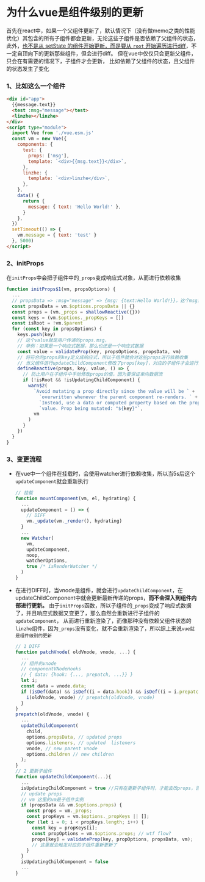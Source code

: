 # 为什么vue是组件级别的更新

首先在react中，如果一个父组件更新了，默认情况下（没有做memo之类的性能优化）其包含的所有子组件都会更新，无论这些子组件是否依赖了父组件的状态，
此外，[也不是从 setState 的组件开始更新，而是要从 `root` 开始遍历进行diff](https://segmentfault.com/q/1010000041065111)，不一定自顶向下的更新那些组件，但会进行diff。
但在vue中仅仅只会更新父组件，只会在有需要的情况下，子组件才会更新，
比如依赖了父组件的状态，且父组件的状态发生了变化

### 1、比如这么一个组件

```html
<div id="app">
  {{message.text}}
  <test :msg="message"></test>
  <linzhe></linzhe>
</div>
<script type="module">
  import Vue from './vue.esm.js'
  const vm = new Vue({
    components: {
      test: {
        props: ['msg'],
        template: `<div>{{msg.text}}</div>`,
      },
      linzhe: {
        template: `<div>linzhe</div>`,
      },
    },
    data() {
      return {
        message: { text: 'Hello World!' },
      }
    },
  })
  setTimeout(() => {
    vm.message = { text: 'test' }
  }, 5000)
</script>
```

### 2、initProps

在`initProps`中会把子组件中的`_props`变成响应式对象，从而进行依赖收集

```js
function initProps$1(vm, propsOptions) {
  ...
  // propsData => :msg="message" => {msg: {text:Hello World!}}，这个msg对象是父组件传递过来的响应式数据
  const propsData = vm.$options.propsData || {}
  const props = (vm._props = shallowReactive({}))
  const keys = (vm.$options._propKeys = [])
  const isRoot = !vm.$parent
  for (const key in propsOptions) {
    keys.push(key)
    // 这个value就是用户传递的props.msg，
    // 举例：如果是一个响应式数据，那么也还是一个响应式数据
    const value = validateProp(key, propsOptions, propsData, vm)
    // 将符合的props的key定义成响应式，所以子组件就会对这些props进行依赖收集
    // 当父组件进行updateChildComponent修改了props[key]，对应的子组件才会进行更新，否则不会更新
    defineReactive(props, key, value, () => {
      // 防止用户在子组件中手动修改props的值，因为要保证单向数据流
      if (!isRoot && !isUpdatingChildComponent) {
        warn$2(
          `Avoid mutating a prop directly since the value will be ` +
            `overwritten whenever the parent component re-renders. ` +
            `Instead, use a data or computed property based on the prop's ` +
            `value. Prop being mutated: "${key}"`,
          vm
        )
      }
    })
  }
}
```

### 3、变更流程

- 在vue中一个组件在挂载时，会使用watcher进行依赖收集，所以当5s后这个`updateComponent`就会重新执行

  ```js
  // 挂载
  function mountComponent(vm, el, hydrating) {
    ...
    updateComponent = () => {
      // DIFF
      vm._update(vm._render(), hydrating)
    }
    ...
    new Watcher(
      vm,
      updateComponent,
      noop,
      watcherOptions,
      true /* isRenderWatcher */
    )
  }

  ```

- 在进行DIFF时，当vnode是组件，就会进行`updateChildComponent`，在updateChildComponent中就会更新最新传递的props，**而不会深入到组件内部进行更新。**
  由于`initProps`函数，所以子组件的`_props`变成了响应式数据了，并且响应式数据又变更了，那么自然会重新进行子组件的`updateComponent`，
  从而进行重新渲染了，而像那种没有依赖父组件状态的`linzhe`组件，因为`_props`没有变化，就不会重新渲染了，所以综上来说`vue就是组件级别的更新`

  ```js
  // 1 DIFF
  function patchVnode( oldVnode, vnode, ...) {
    ...
    // 组件的vnode
    // componentVNodeHooks
    // { data: {hook: {..., prepatch, ...}} }
    let i;
    const data = vnode.data;
    if (isDef(data) && isDef((i = data.hook)) && isDef((i = i.prepatch))) {
      i(oldVnode, vnode) // prepatch(oldVnode, vnode)
    }
  }
  prepatch(oldVnode, vnode) {
    ...
    updateChildComponent(
      child,
      options.propsData, // updated props
      options.listeners, // updated  listeners
      vnode, // new parent vnode
      options.children // new children
    );
  }
  // 2 更新子组件
  function updateChildComponent(...){
    ...
    isUpdatingChildComponent = true //只有在更新子组件时，才能去改props，否则都会报错，保证单选数据流
    // update props
    // vm 这里的vm是子组件实例
    if (propsData && vm.$options.props) {
      const props = vm._props;
      const propKeys = vm.$options._propKeys || [];
      for (let i = 0; i < propKeys.length; i++) {
        const key = propKeys[i];
        const propOptions = vm.$options.props; // wtf flow?
        props[key] = validateProp(key, propOptions, propsData, vm);
        // 这里就会触发对应的子组件重新更新了
      }
    }
    isUpdatingChildComponent = false
    ...
  }
  ```
